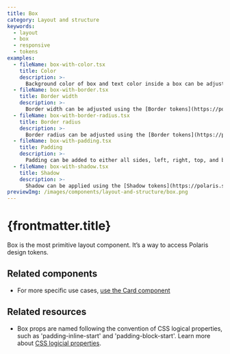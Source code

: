 ```yaml
---
title: Box
category: Layout and structure
keywords:
  - layout
  - box
  - responsive
  - tokens
examples:
  - fileName: box-with-color.tsx
    title: Color
    description: >-
      Background color of box and text color inside a box can be adjusted using the [Color tokens](https://polaris.shopify.com/tokens/color).
  - fileName: box-with-border.tsx
    title: Border width
    description: >-
      Border width can be adjusted using the [Border tokens](https://polaris.shopify.com/tokens/border), and a subset of tokens allows different types of border.
  - fileName: box-with-border-radius.tsx
    title: Border radius
    description: >-
      Border radius can be adjusted using the [Border tokens](https://polaris.shopify.com/tokens/border).
  - fileName: box-with-padding.tsx
    title: Padding
    description: >-
      Padding can be added to either all sides, left, right, top, and bottom, using the [Space tokens](https://polaris.shopify.com/tokens/space). The `padding` prop supports responsive spacing with the [Breakpoints tokens](https://polaris.shopify.com/tokens/breakpoints).
  - fileName: box-with-shadow.tsx
    title: Shadow
    description: >-
      Shadow can be applied using the [Shadow tokens](https://polaris.shopify.com/tokens/shadow).
previewImg: /images/components/layout-and-structure/box.png
---
```


# {frontmatter.title}

<Lede>

Box is the most primitive layout component. It’s a way to access Polaris design tokens.

</Lede>

<Examples />

<Props componentName={frontmatter.title} />

## Related components

- For more specific use cases, [use the Card component](https://polaris.shopify.com/components/layout-and-structure/card)

## Related resources

- Box props are named following the convention of CSS logical properties, such as 'padding-inline-start' and 'padding-block-start'. Learn more about [CSS logicial properties](https://developer.mozilla.org/en-US/docs/Web/CSS/CSS_Logical_Properties).
